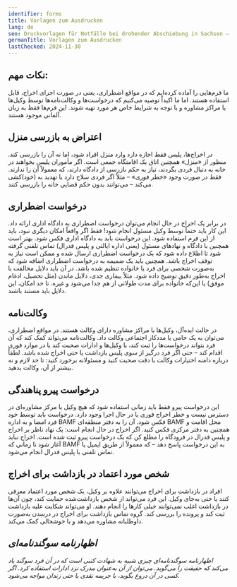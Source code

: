 ```yaml
---
identifier: forms
title: Vorlagen zum Ausdrucken
lang: de
seo: Druckvorlagen für Notfälle bei drohender Abschiebung in Sachsen – Widerspruch, Eilantrag, Vollmacht, Asylfolgeantrag und Person des Vertrauens
germanTitle: Vorlagen zum Ausdrucken
lastChecked: 2024-11-30
---
```


## نکات مهم:

ما فرم‌هایی را آماده کرده‌ایم که در مواقع اضطراری، یعنی در صورت اجرای اخراج، قابل استفاده هستند.
اما ما اکیداً توصیه می‌کنیم که درخواست‌ها و وکالت‌نامه‌ها توسط وکیل‌ها یا <InternalShortLink identifier="contacts">مراکز مشاوره</InternalShortLink> و با توجه به شرایط خاص هر مورد تهیه شوند.
این فرم‌ها فقط به زبان آلمانی موجود هستند.

## اعتراض به بازرسی منزل

<ExternalShortLink identifier="form_search"/>

در اخراج‌ها، پلیس فقط اجازه دارد وارد منزل افراد شود، اما نه آن را بازرسی کند.
منظور از «منزل» همچنین اتاق یک اقامتگاه جمعی است.
اگر مأموران پلیس بخواهند در خانه به دنبال فردی بگردند، نیاز به حکم بازرسی از دادگاه دارند، که معمولاً آن را ندارند.
فقط در صورت وجود «خطر فوری» – مثلاً اگر فردی سلاح دارد یا تهدید به (خود)کشی می‌کند – می‌توانند بدون حکم قضایی خانه را بازرسی کنند.

## درخواست اضطراری

<ExternalShortLink identifier="form_eilantrag"/>

در برابر یک اخراج در حال انجام می‌توان درخواست اضطراری به دادگاه اداری ارائه داد.
این کار باید حتماً توسط وکیل مسئول انجام شود!
فقط اگر واقعاً امکان دیگری نبود، باید از این فرم استفاده شود.
این درخواست باید به دادگاه اداری فکس شود. بهتر است همچنین با دادگاه و نهادهای مسئول (یعنی اداره ایالتی و پلیس فدرال) تماس تلفنی گرفته شود تا اطلاع داده شود که یک درخواست اضطراری ارسال شده و ممکن است نیاز به توقف اخراج باشد.
همچنین باید یک ضمیمه به درخواست اضطراری اضافه شود که به‌صورت شخصی برای فرد یا خانواده تنظیم شده باشد.
در آن باید دلایل مخالفت با اخراج به‌طور دقیق توضیح داده شود. مثلاً بیماری جدی، دلایل ماندن (مثل تحصیل، ادغام موفق) یا این‌که خانواده برای مدت طولانی از هم جدا می‌شود و غیره.
تا حد امکان، این دلایل باید مستند باشند.

## وکالت‌نامه

<ExternalShortLink identifier="form_vollmacht"/>

در حالت ایده‌آل، وکیل‌ها یا مراکز مشاوره دارای وکالت هستند.
در مواقع اضطراری، می‌توان به یک حامی یا مددکار اجتماعی وکالت داد.
وکالت‌نامه می‌تواند کمک کند که آن فرد بتواند درخواست‌ها را ثبت کند، با وکیل‌ها و ادارات صحبت کند یا در موارد فوری اقدام کند – حتی اگر فرد درگیر از سوی پلیس بازداشت یا حتی اخراج شده باشد.
لطفاً درباره دامنه اختیارات وکالت با دقت صحبت کنید و مسئولانه برخورد کنید: تا حد لازم و نه بیشتر از آن، وکالت بدهید.

## درخواست پیرو پناهندگی

<ExternalShortLink identifier="form_followup"/>

این درخواست پیرو فقط باید زمانی استفاده شود که هیچ وکیل یا مرکز مشاوره‌ای در دسترس نیست و خطر اخراج فوری یا در حال اجرا وجود دارد.
درخواست باید توسط خود فرد امضا و به اداره BAMF فکس شود.
آن را به دفتر منطقه‌ای BAMF محل اقامت و همچنین به دفتر مرکزی فکس کنید.
اگر اخراج در حال انجام است: یک نهاد ناظر بر اخراج و پلیس فدرال در فرودگاه را مطلع کن که یک درخواست پیرو ثبت شده است.
اخراج نباید آغاز شود تا زمانی که BAMF به این درخواست پاسخ دهد – که معمولاً از طریق ایمیل یا تماس تلفنی با پلیس فدرال انجام می‌شود.

## شخص مورد اعتماد در بازداشت برای اخراج

<ExternalShortLink identifier="form_detention"/>

افراد در بازداشت برای اخراج می‌توانند علاوه بر وکیل، یک شخص مورد اعتماد معرفی کنند یا حتی به‌جای وکیل.
این فرد می‌تواند از شخص بازداشت‌شده حمایت کند، چون آن‌ها در بازداشت اغلب نمی‌توانند خیلی کارها را انجام دهند.
او می‌تواند شکایت علیه بازداشت ثبت کند و پرونده را بررسی کند.
گروه تماس بازداشت برای اخراج در درسدن به‌صورت داوطلبانه مشاوره می‌دهد و با خوشحالی کمک می‌کند.
<Address identifier="abschiebehaftkontaktgruppe" />

## اظهارنامه سوگندنامه‌ای

<ExternalShortLink identifier="form_affidavit"/>

اظهارنامه سوگندنامه‌ای چیزی شبیه به شهادت کتبی است که در آن فرد سوگند یاد می‌کند که حقیقت را می‌گوید.
می‌توان از آن به‌عنوان مدرک نزد ادارات استفاده کرد.
اگر کسی در آن دروغ بگوید، با جریمه نقدی یا حتی زندان مواجه می‌شود.